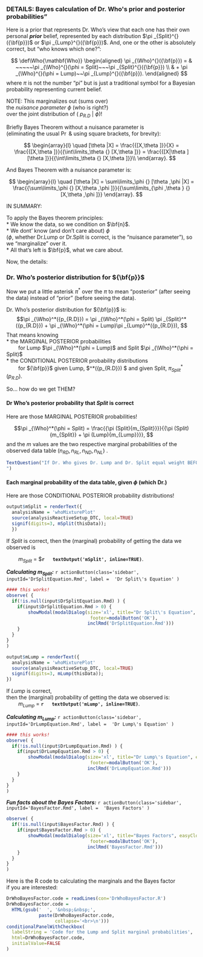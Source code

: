 


### DETAILS: Bayes calculation of Dr. Who\'s prior and posterior probabilities" <!-- #title -->

Here is a prior that represents Dr. Who's view that each one has their own personal ***prior*** belief, represented by each distribution $\pi _{Split}^{}({\bf{p}})$ or $\pi _{Lump}^{}({\bf{p}})$. 
And, one or the other is absolutely correct, but "who knows which one?":
  
  
$$
\def\Who{\mathbf{Who}}
\begin{aligned}
\pi _{\Who}^{}({\bf{p}}) = & ~~~~~\pi _{\Who}^{}(\phi  = Split)~~~\pi _{Split}^{}({\bf{p}}) \\
& + \pi _{\Who}^{}(\phi  = Lump)~~\pi _{Lump}^{}({\bf{p}}).
\end{aligned}
$$
where $\pi$ is not the number "pi"  but is just a traditional symbol for a Bayesian probability representing current belief.  

NOTE: This marginalizes out (sums over)  
the *nuisance parameter* $\phi$  (who is right?)  
over the joint distribution of ( ${p_{R.D}}~|~\phi$)!  
  
  
  Briefly Bayes Theorem without a nuisance parameter is  
(eliminating the usual $\Pr$ & using square brackets, for brevity):
  
$$
\begin{array}{l}
    \quad [\theta |X] = \frac{{[X,\theta ]}}{X} = \frac{{[X,\theta ]}}{{\int\limits_\theta  {} [X,\theta ]}} = \frac{{[X|\theta ][\theta ]}}{{\int\limits_\theta  {} [X,\theta ]}}\\
    \end{array}.
$$

And Bayes Theorem with a nuisance parameter is:
  
$$
\begin{array}{l}
    \quad [\theta |X] = \sum\limits_\phi  {} [\theta ,\phi |X] = \frac{{\sum\limits_\phi  {} [X,\theta ,\phi ]}}{{\sum\limits_{\phi ,\theta } {} [X,\theta ,\phi ]}}
    \end{array}.
$$
 


IN SUMMARY:

To apply the Bayes theorem principles:  
* We know the data, so we condition on $\bf{n}$.   
* We dont' know (and don't care about) $\phi$  
  ($\phi$, whether Dr.Lump or Dr.Split is correct, is the "nuisance parameter"), so we "marginalize" over it.  
* All that's left is $\bf{p}$, what we care about.  

Now, the details:

### Dr. Who’s posterior distribution for ${\bf{p}}$

Now we put a little asterisk $\pi^*$ over the $\pi$ to mean "posterior" (after seeing the data) instead of "prior" (before seeing the data).  

Dr. Who’s posterior distribution for ${\bf{p}}$ is:
$$\pi _{\Who}^*({p_{R.D}}) = \pi _{\Who}^*(\phi  = Split) \pi _{Split}^*({p_{R.D}})  
 + \pi _{\Who}^*(\phi  = Lump)\pi _{Lump}^*({p_{R.D}}),
$$
That means knowing  
* the MARGINAL POSTERIOR probabilities  
$~~~~~~~$ for Lump $\pi _{\Who}^*(\phi  = Lump)$ and Split  $\pi _{\Who}^*(\phi  = Split)$  
* the CONDITIONAL POSTERIOR probability distributions  
$~~~~~~~$ for ${\bf{p}}$ given Lump, $\pi{Lump}^*({p_{R.D}}) $ and given Split, $\pi _{Split}^*({p_{R.D}}$).  

So... how do we get THEM?


####  Dr Who's posterior probability that $Split$ is correct

Here are those MARGINAL POSTERIOR probabilities!  

$$\pi _{\Who}^*(\phi  = Split) = \frac{{\pi (Split){m_{Split}}}}{{\pi (Split){m_{Split}} + \pi (Lump){m_{Lump}}}},
$$
and the $m$ values are the two respective marginal probabilities of the observed data table $({n_{RD}},{n_{RL}},{n_{ND}},{n_{NL}})$ . 

```r
TextQuestion("If Dr. Who gives Dr. Lump and Dr. Split equal weight BEFORE seeing the data, is this still true AFTER seeing the data?
")
```

#### Each marginal probability of the data table, given $\phi$ (which Dr.) <!-- #title -->

Here are those CONDITIONAL POSTERIOR probability distributions!

```r
output$mSplit = renderText({
  analysisName = 'whoMixturePlot'
  source(analysisReactiveSetup_DTC, local=TRUE)
  signif(digits=3, mSplit(thisData)); 
  })
```

If *Split* is correct, then the (marginal) probability of getting the data we observed is  

$~~~~~~~$ $m_{Split}$ = $**`r   textOutput('mSplit', inline=TRUE)`**.


***Calculating $m_{Split}$:***  `r actionButton(class='sidebar', inputId='DrSplitEquation.Rmd', label =  'Dr Split\'s Equation' )`  <!-- #title -->
```r
#### this works!
observe( {
  if(!is.null(input$DrSplitEquation.Rmd) ) {
    if(input$DrSplitEquation.Rmd > 0) {
        showModal(modalDialog(size='xl', title="Dr Split\'s Equation", easyClose = T,
                               footer=modalButton('OK'),
                              inclRmd('DrSplitEquation.Rmd')))
    }
  }
}
)
```

```r
output$mLump = renderText({
  analysisName = 'whoMixturePlot'
  source(analysisReactiveSetup_DTC, local=TRUE)
  signif(digits=3, mLump(thisData)); 
})
```

If *Lump* is correct,  
then the (marginal) probability of getting the data we observed is:  
  $~~~~~~~$ $m_{Lump}$ = **`r   textOutput('mLump', inline=TRUE)`**.

***Calculating $m_{Lump}$:***   `r actionButton(class='sidebar', inputId='DrLumpEquation.Rmd', label =  'Dr Lump\'s Equation' )`  <!-- #title -->
```r

#### this works!
observe( {
  if(!is.null(input$DrLumpEquation.Rmd) ) {
    if(input$DrLumpEquation.Rmd > 0) {
        showModal(modalDialog(size='xl', title="Dr Lump\'s Equation", easyClose = T,
                               footer=modalButton('OK'),
                              inclRmd('DrLumpEquation.Rmd')))
    }
  }
}
)
```


***Fun facts about the Bayes Factors:***   `r actionButton(class='sidebar', inputId='BayesFactor.Rmd', label =  'Bayes Factors' )`  <!-- #title -->
```r
observe( {
  if(!is.null(input$BayesFactor.Rmd) ) {
    if(input$BayesFactor.Rmd > 0) {
        showModal(modalDialog(size='xl', title="Bayes Factors", easyClose = T,
                               footer=modalButton('OK'),
                              inclRmd('BayesFactor.Rmd')))
    }
  }
}
)

```

Here is the R code to calculating the marginals and the Bayes factor  
if you are interested:
  
```r
DrWhoBayesFactor.code = readLines(con='DrWhoBayesFactor.R')
DrWhoBayesFactor.code = 
  HTML(gsub('  ', '&nbsp;&nbsp;',
            paste(DrWhoBayesFactor.code,
                  collapse='<br>\n')))
conditionalPanelWithCheckbox(
  labelString = 'Code for the Lump and Split marginal probabilities',
  html=DrWhoBayesFactor.code,
  initialValue=FALSE
)
```

